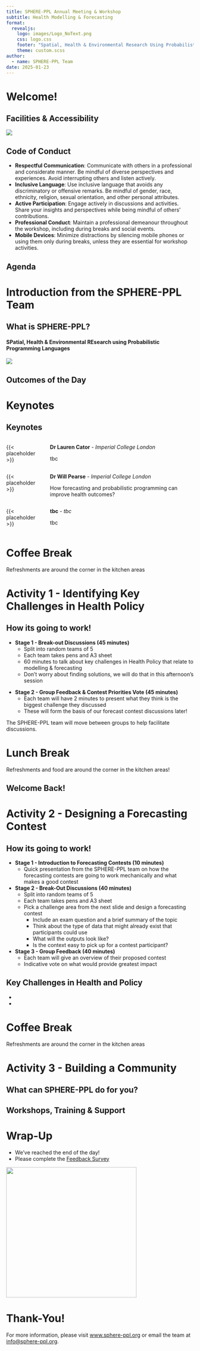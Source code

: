 ```yaml
---
title: SPHERE-PPL Annual Meeting & Workshop
subtitle: Health Modelling & Forecasting
format: 
  revealjs:
    logo: images/Logo_NoText.png
    css: logo.css
    footer: "Spatial, Health & Environmental Research Using Probabilistic Programming"
    theme: custom.scss
author:
  - name: SPHERE-PPL Team
date: 2025-01-23
---
```


# Welcome!

## Facilities & Accessibility

![](images/Floor1.jpg){fig-align="center"}

## Code of Conduct {.smaller}

-   **Respectful Communication**: Communicate with others in a professional and considerate manner. Be mindful of diverse perspectives and experiences. Avoid interrupting others and listen actively.
-   **Inclusive Language**: Use inclusive language that avoids any discriminatory or offensive remarks. Be mindful of gender, race, ethnicity, religion, sexual orientation, and other personal attributes.
-   **Active Participation**: Engage actively in discussions and activities. Share your insights and perspectives while being mindful of others' contributions.
-   **Professional Conduct**: Maintain a professional demeanour throughout the workshop, including during breaks and social events.
-   **Mobile Devices**: Minimize distractions by silencing mobile phones or using them only during breaks, unless they are essential for workshop activities.

## Agenda {.smaller}

::: {#target-container}
:::

<script>
  fetch('https://sphere-ppl.org/pages/Events/Jan25.html')
    .then(response => response.text())
    .then(html => {
      const parser = new DOMParser();
      const doc = parser.parseFromString(html, 'text/html');
      const agendaSection   
 = doc.getElementById('sec-agenda');
      const table = agendaSection.querySelector('table');
      const tableHTML = table.outerHTML;
      document.getElementById('target-container').innerHTML = tableHTML;
    })
    .catch(error => {
      console.error('Error fetching webpage:', error);
    });
</script>

# Introduction from the SPHERE-PPL Team

## What is SPHERE-PPL?

#### SPatial, Health & Environmental REsearch using Probabilistic Programming Languages

![](images/scope.jpg){fig-align="center"}

## Outcomes of the Day

# Keynotes

## Keynotes {.smaller}

::::: columns
::: {.column width="20%"}
{{< placeholder >}}
:::

::: {.column width="80%"}
**Dr Lauren Cator** - *Imperial College London*

tbc
:::
:::::

::::: columns
::: {.column width="20%"}
{{< placeholder >}}
:::

::: {.column width="80%"}
**Dr Will Pearse** - *Imperial College London*

How forecasting and probabilistic programming can improve health outcomes?
:::
:::::

::::: columns
::: {.column width="20%"}
{{< placeholder >}}
:::

::: {.column width="80%"}
**tbc** - *tbc*

tbc
:::
:::::

# Coffee Break

Refreshments are around the corner in the kitchen areas

# Activity 1 - Identifying Key Challenges in Health Policy

## How its going to work! {.smaller}

<div>

-   **Stage 1 - Break-out Discussions (45 minutes)**
    -   Split into random teams of 5
    -   Each team takes pens and A3 sheet
    -   60 minutes to talk about key challenges in Health Policy that relate to modelling & forecasting
    -   Don't worry about finding solutions, we will do that in this afternoon's session

</div>

<div>

-   **Stage 2 - Group Feedback & Contest Priorities Vote (45 minutes)**
    -   Each team will have 2 minutes to present what they think is the biggest challenge they discussed
    -   These will form the basis of our forecast contest discussions later!

</div>

The SPHERE-PPL team will move between groups to help facilitate discussions.

# Lunch Break

Refreshments and food are around the corner in the kitchen areas!

## Welcome Back! {.smaller}

::: {#target-container2}
:::

<script>
  fetch('https://sphere-ppl.org/pages/Events/Jan25.html')
    .then(response => response.text())
    .then(html => {
      const parser = new DOMParser();
      const doc = parser.parseFromString(html, 'text/html');
      const agendaSection   
 = doc.getElementById('sec-agenda');
      const table = agendaSection.querySelector('table');
      const tableHTML = table.outerHTML;
      document.getElementById('target-container2').innerHTML = tableHTML;
    })
    .catch(error => {
      console.error('Error fetching webpage:', error);
    });
</script>

# Activity 2 - Designing a Forecasting Contest

## How its going to work! {.smaller}

-   **Stage 1 - Introduction to Forecasting Contests (10 minutes)**
    -   Quick presentation from the SPHERE-PPL team on how the forecasting contests are going to work mechanically and what makes a good contest
-   **Stage 2 - Break-Out Discussions (40 minutes)**
    -   Split into random teams of 5
    -   Each team takes pens and A3 sheet
    -   Pick a challenge area from the next slide and design a forecasting contest
        -   Include an exam question and a brief summary of the topic
        -   Think about the type of data that might already exist that participants could use
        -   What will the outputs look like?
        -   Is the context easy to pick up for a contest participant?
-   **Stage 3 - Group Feedback (40 minutes)**
    -   Each team will give an overview of their proposed contest
    -   Indicative vote on what would provide greatest impact

## Key Challenges in Health and Policy

-   

-   

# Coffee Break

Refreshments are around the corner in the kitchen areas

# Activity 3 - Building a Community

## What can SPHERE-PPL do for you?

## Workshops, Training & Support

# Wrap-Up

-   We've reached the end of the day!
-   Please complete the [Feedback Survey](https://forms.office.com/e/KMXLY5wAQL)

![](images/QRCode.png){height="350" fig-align="center"}

# Thank-You!

For more information, please visit [www.sphere-ppl.org](sphere-ppl.org) or email the team at [info\@sphere-ppl.org](mailto:info@sphere-ppl.org).
